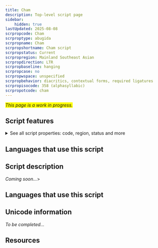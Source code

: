 ```yaml
---
title: Cham
description: Top-level script page
sidebar:
    hidden: true
lastUpdated: 2025-08-08
scrpropcode: Cham
scrproptype: abugida
scrpropname: Cham
scrpropshortname: Cham script
scrpropstatus: Current
scrpropregion: Mainland Southeast Asian
scrpropdirection: LTR
scrpropbaseline: hanging
scrpropcase: no
scrpropwspace: unspecified
scrpropbehavior: diacritics, contextual forms, required ligatures
scrpropisocode: 358 (alphasyllabic)
scrpropotcode: cham
---
```


<span style='background-color:yellow'>_This page is a work in progress._</span>


## Script features

<details>
<summary> See all script properties: code, region, status and more</summary>
<ScriptInfo />
</details>

## Languages that use this script

<WsList script='Cham' wsMax='5' />

## Script description

_Coming soon..._>

## Languages that use this script

<WsList script='Cham' wsMax='5' />

## Unicode information

_To be completed..._

## Resources

<ScriptResources detailSummary='seemore' />


